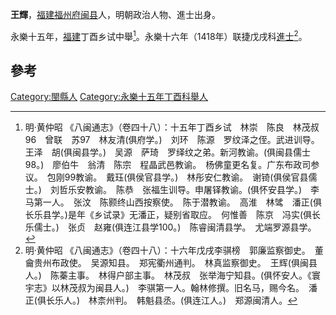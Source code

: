 '''王輝'''，[[福建|福建]][[福州府|福州府]][[闽县|闽县]]人，明朝政治人物、進士出身。

永樂十五年，[[福建|福建]]丁酉乡试中舉<ref>明·黄仲昭 《八闽通志》（卷四十八）：十五年丁酉乡试　林崇　陈良　林茂叔96　曾联　苏97　林友清(俱府学。)　刘环　陈源　罗纹泽之侄。武进训导。　王泽　胡(俱闽县学。)　吴源　萨琦　罗绎纹之弟。新河教谕。(俱闽县儒士98。)　廖伯牛　翁清　陈宗　程晶武邑教谕。　杨佛童更名复。广东布政司参议。　包刚99教谕。　戴珏(俱侯官县学。)　林彤安仁教谕。　谢锜(俱侯官县儒士。)　刘哲乐安教谕。　陈恭　张福生训导。申屠铎教谕。(俱怀安县学。)　李马第一人。　张汶　陈颢终山西按察使。　陈于潜教谕。　高淮　林骘　潘正(俱长乐县学。)是年《乡试录》无潘正，疑别省取应。　何惟善　陈京　冯实(俱长乐儒士。)　张贞　赵雍(俱连江县学100。)　陈睿闽清县学。　尤端罗源县学。</ref>。永樂十六年（1418年）联捷戊戌科[[進士|進士]]<ref>明·黄仲昭 《八闽通志》（卷四十八）：十六年戊戌李骐榜　郭廉监察御史。　董龠贵州布政使。　吴源知县。　郑宪衢州通判。　林真监察御史。　王辉(俱闽县人。)　陈蓁主事。　林得户部主事。　林茂叔　张举海宁知县。(俱怀安人。《寰宇志》以林茂叔为闽县人。)　李骐第一人。翰林修撰。旧名马，赐今名。　潘正(俱长乐人。)　林柰州判。　韩魁县丞。(俱连江人。)　郑源闽清人。</ref>。

==參考==
{{reflist}}
{{明朝人物小作品}}
{{永樂十六年戊戌科殿試金榜}}
[[Category:閩縣人|Category:閩縣人]]
[[Category:永樂十五年丁酉科舉人|Category:永樂十五年丁酉科舉人]]